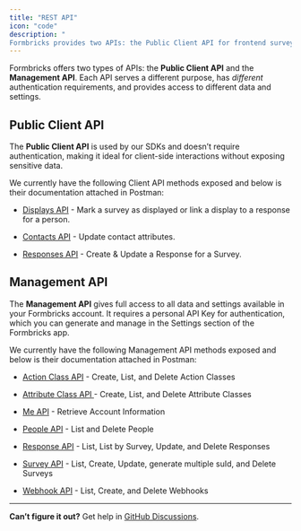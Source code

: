```yaml
---
title: "REST API"
icon: "code"
description: "
Formbricks provides two APIs: the Public Client API for frontend survey interactions and the Management API for backend management tasks."
---
```


Formbricks offers two types of APIs: the **Public Client API** and the **Management API**. Each API serves a different purpose, has *different* authentication requirements, and provides access to different data and settings.


## Public Client API

The **Public Client API** is used by our SDKs and doesn’t require authentication, making it ideal for client-side interactions without exposing sensitive data.

We currently have the following Client API methods exposed and below is their documentation attached in Postman:

- [Displays API](/api-reference/client-api->-display/create-display) - Mark a survey as displayed or link a display to a response for a person.

- [Contacts API](/api-reference/client-api->-contacts/update-contact-attributes) - Update contact attributes.

- [Responses API](/api-reference/client-api->-response/create-response) - Create & Update a Response for a Survey.

## Management API

The **Management API** gives full access to all data and settings available in your Formbricks account. It requires a personal API Key for authentication, which you can generate and manage in the Settings section of the Formbricks app.

We currently have the following Management API methods exposed and below is their documentation attached in Postman:

- [Action Class API](/api-reference/management-api->-action-class/get-all-action-classes) - Create, List, and Delete Action Classes

- [Attribute Class API ](/api-reference/management-api->-attribute-class/get-all-attribute-classes)- Create, List, and Delete Attribute Classes

- [Me API](/api-reference/management-api->-me/me) - Retrieve Account Information

- [People API](/api-reference/management-api->-people/get-all-persons) - List and Delete People

- [Response API](/api-reference/management-api->-response/get-survey-responses) - List, List by Survey, Update, and Delete Responses

- [Survey API](/api-reference/management-api->-survey/get-all-surveys) - List, Create, Update, generate multiple suId, and Delete Surveys

- [Webhook API](/api-reference/management-api->-webhook/get-all-webhooks) - List, Create, and Delete Webhooks



---

**Can’t figure it out?** Get help in [GitHub Discussions](https://github.com/formbricks/formbricks/discussions).